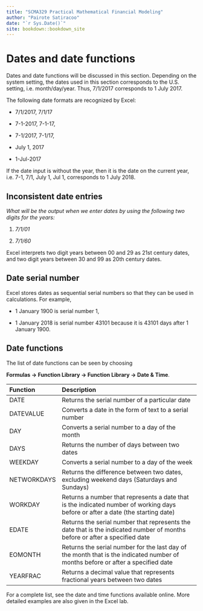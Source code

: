 ```yaml
--- 
title: "SCMA329 Practical Mathematical Financial Modeling"
author: "Pairote Satiracoo"
date: "`r Sys.Date()`"
site: bookdown::bookdown_site
---
```



Dates and date functions
========================

Dates and date functions will be discussed in this section. Depending on
the system setting, the dates used in this section corresponds to the
U.S. setting, i.e. month/day/year. Thus, 7/1/2017 corresponds to 1 July
2017.

The following date formats are recognized by Excel:

-   7/1/2017, 7/1/17

-   7-1-2017, 7-1-17,

-   7-1/2017, 7-1/17,

-   July 1, 2017

-   1-Jul-2017

If the date input is without the year, then it is the date on the
current year, i.e. 7-1, 7/1, July 1, Jul 1, corresponds to 1 July 2018.

Inconsistent date entries
-------------------------

::: {.example}
*What will be the output when we enter dates by using the
following two digits for the years:*

1.  *7/1/01*

2.  *7/1/60*
:::

Excel interprets two digit years between 00 and 29 as 21st century
dates, and two digit years between 30 and 99 as 20th century dates.

Date serial number
------------------

Excel stores dates as sequential serial numbers so that they can be used
in calculations. For example,

-   1 January 1900 is serial number 1,

-   1 January 2018 is serial number 43101 because it is 43101 days after
    1 January 1900.

Date functions
--------------

The list of date functions can be seen by choosing

**Formulas $\rightarrow$ Function Library $\rightarrow$ Function Library $\rightarrow$ Date & Time**.

  **Function**   **Description**
  -------------- ---------------------------------------------------------------------------------------------------------------------------------
  DATE           Returns the serial number of a particular date
  DATEVALUE      Converts a date in the form of text to a serial number
  DAY            Converts a serial number to a day of the month
  DAYS           Returns the number of days between two dates
  WEEKDAY        Converts a serial number to a day of the week
  NETWORKDAYS    Returns the difference between two dates, excluding weekend days (Saturdays and Sundays)
  WORKDAY        Returns a number that represents a date that is the indicated number of working days before or after a date (the starting date)
  EDATE          Returns the serial number that represents the date that is the indicated number of months before or after a specified date
  EOMONTH        Returns the serial number for the last day of the month that is the indicated number of months before or after a specified date
  YEARFRAC       Returns a decimal value that represents fractional years between two dates

For a complete list, see the date and time functions available online.
More detailed examples are also given in the Excel lab.

